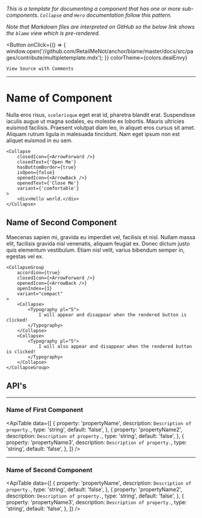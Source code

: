 
*This is a template for documenting a component that has one or more
sub-components. <Link to="/components/collapse/">`Collapse`</Link> and <Link to="/components/hero/">`Hero`</Link> documentation
follow this pattern.*

*Note that Markdown files are interpreted on GitHub so the below link shows the `blame` view which is
pre-rendered.*

<Button
    onClick={() => {
        window.open('//github.com/RetailMeNot/anchor/blame/master/docs/src/pages/contribute/multipletemplate.mdx');
    }}
    colorTheme={colors.dealEnvy}
>
    View Source with Comments
</Button>

---

# Name of Component

<!--
This component pulls the description of a page/component from the 'sections' object located in
the '/docs/src/components/Utils' folder.
-->
<ComponentInfo title="ComponentInfo" mode="description" />

<!--
This template assumes that all that is needed to show the initial example is the Live Code Editor.
If that is not the case, please refer to the 'Example Component' template. The below example is
using the 'Collapse' component.
-->
Nulla eros risus, `scelerisque` eget erat id, pharetra blandit erat. Suspendisse iaculis augue ut
magna sodales, eu molestie ex lobortis. Mauris ultricies euismod facilisis. Praesent volutpat diam
leo, in aliquet eros cursus sit amet. Aliquam rutrum ligula in malesuada tincidunt. Nam eget ipsum
non est aliquet euismod in eu sem.

<!--
It's a good idea to put all props in the code editor so the user can try them all immediately.
Documentation on how to use the code block and live code editor are available in
'/docs/src/components/CodePreview/CodePreview.component.tsx'.
-->
```tsx live
<Collapse
    closedIcon={<ArrowForward />}
    closedText={'Open Me'}
    hasBottomBorder={true}
    isOpen={false}
    openedIcon={<ArrowBack />}
    openedText={'Close Me'}
    variant={'comfortable'}
>
    <div>Hello world.</div>
</Collapse>
```

## Name of Second Component

<!--
Give an exanation what this component is for and how it relates to the main component above. Then
provide another example of its usage.
-->
Maecenas sapien mi, gravida eu imperdiet vel, facilisis et nisl. Nullam massa elit, facilisis
gravida nisl venenatis, aliquam feugiat ex. Donec dictum justo quis elementum vestibulum. Etiam nisl
velit, varius bibendum semper in, egestas vel ex.

<!--
It's a good idea to put all props in the code editor so the user can try them all immediately.
Documentation on how to use the code block and live code editor are available in
'/docs/src/components/CodePreview/CodePreview.component.tsx'.
-->
```tsx live
<CollapseGroup
    accordion={true}
    closedIcon={<ArrowForward />}
    openedIcon={<ArrowBack />}
    openIndex={1}
    variant="compact"
>
    <Collapse>
        <Typography pl="5">
            I will appear and disappear when the rendered button is clicked!
        </Typography>
    </Collapse>
    <Collapse>
        <Typography pl="5">
            I will also appear and disappear when the rendered button is clicked!
        </Typography>
    </Collapse>
</CollapseGroup>
```

## API's

---

<!--
    The 'ApiTable' component accepts an array of objects and uses them to draw the API. For more
    information on its use, refer to '/src/docs/components/Utils/ApiTable.component.tsx'.
-->
### Name of First Component
<ApiTable data={[
    {
        property: 'propertyName',
        description: `Description of property.`,
        type: 'string',
        default: 'false',
    },
    {
        property: 'propertyName2',
        description: `Description of property.`,
        type: 'string',
        default: 'false',
    },
    {
        property: 'propertyName3',
        description: `Description of property.`,
        type: 'string',
        default: 'false',
    },
]} />

---

### Name of Second Component
<ApiTable data={[
    {
        property: 'propertyName',
        description: `Description of property.`,
        type: 'string',
        default: 'false',
    },
    {
        property: 'propertyName2',
        description: `Description of property.`,
        type: 'string',
        default: 'false',
    },
    {
        property: 'propertyName3',
        description: `Description of property.`,
        type: 'string',
        default: 'false',
    },
]} />